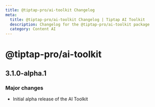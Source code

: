 ```yaml
---
title: @tiptap-pro/ai-toolkit Changelog
meta:
  title: @tiptap-pro/ai-toolkit Changelog | Tiptap AI Toolkit
  description: Changelog for the @tiptap-pro/ai-toolkit package
  category: Content AI
---
```


# @tiptap-pro/ai-toolkit

## 3.1.0-alpha.1

### Major changes

- Initial alpha release of the AI Toolkit
